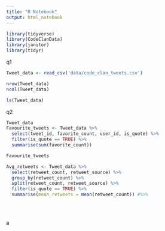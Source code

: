 ```yaml
---
title: "R Notebook"
output: html_notebook
---
```

```r
library(tidyverse)
library(CodeClanData)
library(janitor)
library(tidyr)
```

q1
```r
Tweet_data <- read_csv('data/code_clan_tweets.csv')

nrow(Tweet_data)
ncol(Tweet_data)

ls(Tweet_data)

```
q2
```r
Tweet_data
Favourite_tweets <- Tweet_data %>% 
  select(tweet_id, favorite_count, user_id, is_quote) %>% 
  filter(is_quote == TRUE) %>% 
  summarise(sum(favorite_count))

Favourite_tweets
```

```r
Avg_retweets <- Tweet_data %>% 
  select(retweet_count, retweet_source) %>% 
  group_by(retweet_count) %>%
  split(retweet_count, retweet_source) %>% 
  filter(is_quote == TRUE) %>% 
  summarise(mean_retweets = mean(retweet_count)) #%>%
   
   
  
```

a